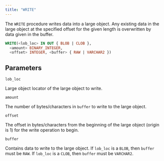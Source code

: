 ```yaml
---
title: "WRITE"
---
```


The `WRITE` procedure writes data into a large object. Any existing data in the large object at the specified offset for the given length is overwritten by data given in the buffer.

```sql
WRITE(<lob_loc> IN OUT { BLOB | CLOB },
  <amount> BINARY_INTEGER,
  <offset> INTEGER, <buffer> { RAW | VARCHAR2 })
```

## Parameters

`lob_loc`

 Large object locator of the large object to write.

`amount`

 The number of bytes/characters in `buffer` to write to the large object.

`offset`

 The offset in bytes/characters from the beginning of the large object (origin is 1) for the write operation to begin.

`buffer`

 Contains data to write to the large object. If `lob_loc` is a `BLOB`, then `buffer` must be `RAW`. If `lob_loc` is a `CLOB`, then `buffer` must be `VARCHAR2`.
